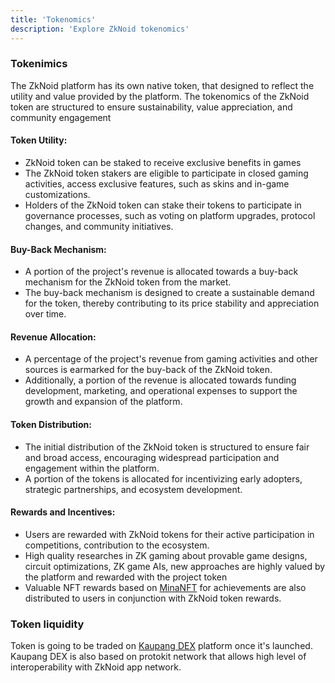```yaml
---
title: 'Tokenomics'
description: 'Explore ZkNoid tokenomics'
---
```


### Tokenimics
The ZkNoid platform has its own native token, that designed to reflect the utility and value provided by the platform. 
The tokenomics of the ZkNoid token are structured to ensure sustainability, value appreciation, and community engagement

#### Token Utility:
- ZkNoid token can be staked to receive exclusive benefits in games
- The ZkNoid token stakers are eligible to participate in closed gaming activities, access exclusive features, such as skins and in-game customizations.
- Holders of the ZkNoid token can stake their tokens to participate in governance processes, such as voting on platform upgrades, protocol changes, and community initiatives.

#### Buy-Back Mechanism:
- A portion of the project's revenue is allocated towards a buy-back mechanism for the ZkNoid token from the market.
- The buy-back mechanism is designed to create a sustainable demand for the token, thereby contributing to its price stability and appreciation over time.

#### Revenue Allocation:
- A percentage of the project's revenue from gaming activities and other sources is earmarked for the buy-back of the ZkNoid token.
- Additionally, a portion of the revenue is allocated towards funding development, marketing, and operational expenses to support the growth and expansion of the platform.

#### Token Distribution:
- The initial distribution of the ZkNoid token is structured to ensure fair and broad access, encouraging widespread participation and engagement within the platform.
- A portion of the tokens is allocated for incentivizing early adopters, strategic partnerships, and ecosystem development.

#### Rewards and Incentives:
- Users are rewarded with ZkNoid tokens for their active participation in competitions, contribution to the ecosystem.
- High quality researches in ZK gaming about provable game designs, circuit optimizations, ZK game AIs, new approaches are highly valued by the platform and rewarded with the project token
- Valuable NFT rewards based on [MinaNFT](https://minanft.io/) for achievements are also distributed to users in conjunction with ZkNoid token rewards.

### Token liquidity
Token is going to be traded on [Kaupang DEX](https://zkignite.minaprotocol.com/zkignite/zkapp-cohort-3/feedbackandrefinement/suggestion/647/discussions) platform once it's launched. <br />
Kaupang DEX is also based on protokit network that allows high level of interoperability with ZkNoid app network.